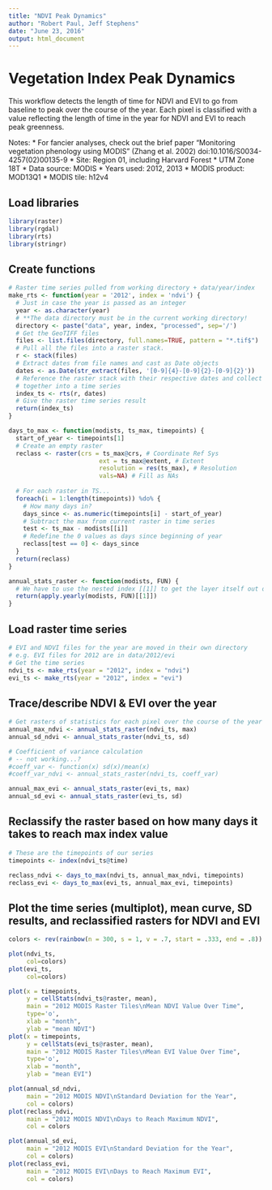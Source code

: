 ```yaml
---
title: "NDVI Peak Dynamics"
author: "Robert Paul, Jeff Stephens"
date: "June 23, 2016"
output: html_document
---
```

# Vegetation Index Peak Dynamics

This workflow detects the length of time for NDVI and EVI to go from baseline to peak over the course of the year. Each pixel is classified with a value reflecting the length of time in the year for NDVI and EVI to reach peak greenness.

Notes:
 * For fancier analyses, check out the brief paper "Monitoring vegetation phenology using MODIS" (Zhang et al. 2002) doi:10.1016/S0034-4257(02)00135-9
 * Site: Region 01, including Harvard Forest
 * UTM Zone 18T
 * Data source: MODIS
 * Years used: 2012, 2013
 * MODIS product: MOD13Q1
 * MODIS tile: h12v4

## Load libraries
```r
library(raster)
library(rgdal)
library(rts)
library(stringr)
```

## Create functions
```r
# Raster time series pulled from working directory + data/year/index
make_rts <- function(year = '2012', index = 'ndvi') {
  # Just in case the year is passed as an integer
  year <- as.character(year)
  # **The data directory must be in the current working directory!
  directory <- paste("data", year, index, "processed", sep='/')
  # Get the GeoTIFF files
  files <- list.files(directory, full.names=TRUE, pattern = "*.tif$")
  # Pull all the files into a raster stack.
  r <- stack(files)
  # Extract dates from file names and cast as Date objects
  dates <- as.Date(str_extract(files, '[0-9]{4}-[0-9]{2}-[0-9]{2}'))
  # Reference the raster stack with their respective dates and collect them
  # together into a time series
  index_ts <- rts(r, dates)
  # Give the raster time series result
  return(index_ts)
}

days_to_max <- function(modists, ts_max, timepoints) {
  start_of_year <- timepoints[1]
  # Create an empty raster
  reclass <- raster(crs = ts_max@crs, # Coordinate Ref Sys
                         ext = ts_max@extent, # Extent
                         resolution = res(ts_max), # Resolution
                         vals=NA) # Fill as NAs
  
  # For each raster in TS...
  foreach(i = 1:length(timepoints)) %do% {
    # How many days in?
    days_since <- as.numeric(timepoints[i] - start_of_year)
    # Subtract the max from current raster in time series
    test <- ts_max - modists[[i]]
    # Redefine the 0 values as days since beginning of year
    reclass[test == 0] <- days_since
  }
  return(reclass)
}

annual_stats_raster <- function(modists, FUN) {
  # We have to use the nested index [[1]] to get the layer itself out of the rts object
  return(apply.yearly(modists, FUN)[[1]])
}
```

## Load raster time series
```r

# EVI and NDVI files for the year are moved in their own directory
# e.g. EVI files for 2012 are in data/2012/evi
# Get the time series
ndvi_ts <- make_rts(year = "2012", index = "ndvi")
evi_ts <- make_rts(year = "2012", index = "evi")
```

## Trace/describe NDVI & EVI over the year
```r
# Get rasters of statistics for each pixel over the course of the year
annual_max_ndvi <- annual_stats_raster(ndvi_ts, max)
annual_sd_ndvi <- annual_stats_raster(ndvi_ts, sd)

# Coefficient of variance calculation
# -- not working...?
#coeff_var <- function(x) sd(x)/mean(x)
#coeff_var_ndvi <- annual_stats_raster(ndvi_ts, coeff_var)

annual_max_evi <- annual_stats_raster(evi_ts, max)
annual_sd_evi <- annual_stats_raster(evi_ts, sd)
```

## Reclassify the raster based on how many days it takes to reach max index value
```r
# These are the timepoints of our series
timepoints <- index(ndvi_ts@time)

reclass_ndvi <- days_to_max(ndvi_ts, annual_max_ndvi, timepoints)
reclass_evi <- days_to_max(evi_ts, annual_max_evi, timepoints)
```

## Plot the time series (multiplot), mean curve, SD results, and reclassified rasters for NDVI and EVI
```r
colors <- rev(rainbow(n = 300, s = 1, v = .7, start = .333, end = .8))

plot(ndvi_ts,
     col=colors)
plot(evi_ts,
     col=colors)

plot(x = timepoints,
     y = cellStats(ndvi_ts@raster, mean),
     main = "2012 MODIS Raster Tiles\nMean NDVI Value Over Time",
     type='o',
     xlab = "month",
     ylab = "mean NDVI")
plot(x = timepoints,
     y = cellStats(evi_ts@raster, mean),
     main = "2012 MODIS Raster Tiles\nMean EVI Value Over Time",
     type='o',
     xlab = "month",
     ylab = "mean EVI")

plot(annual_sd_ndvi,
     main = "2012 MODIS NDVI\nStandard Deviation for the Year",
     col = colors)
plot(reclass_ndvi,
     main = "2012 MODIS NDVI\nDays to Reach Maximum NDVI",
     col = colors

plot(annual_sd_evi,
     main = "2012 MODIS EVI\nStandard Deviation for the Year",
     col = colors)
plot(reclass_evi,
     main = "2012 MODIS EVI\nDays to Reach Maximum EVI",
     col = colors)
```
